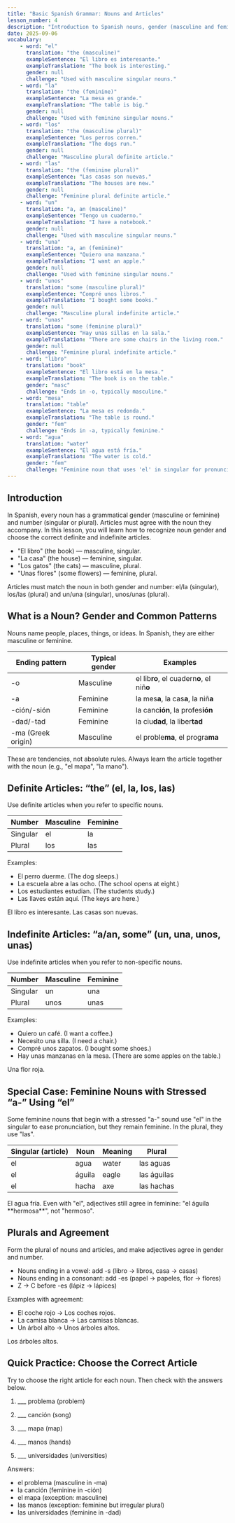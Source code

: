 ```yaml
---
title: "Basic Spanish Grammar: Nouns and Articles"
lesson_number: 4
description: "Introduction to Spanish nouns, gender (masculine and feminine), and articles (definite and indefinite)."
date: 2025-09-06
vocabulary:
    - word: "el"
      translation: "the (masculine)"
      exampleSentence: "El libro es interesante."
      exampleTranslation: "The book is interesting."
      gender: null
      challenge: "Used with masculine singular nouns."
    - word: "la"
      translation: "the (feminine)"
      exampleSentence: "La mesa es grande."
      exampleTranslation: "The table is big."
      gender: null
      challenge: "Used with feminine singular nouns."
    - word: "los"
      translation: "the (masculine plural)"
      exampleSentence: "Los perros corren."
      exampleTranslation: "The dogs run."
      gender: null
      challenge: "Masculine plural definite article."
    - word: "las"
      translation: "the (feminine plural)"
      exampleSentence: "Las casas son nuevas."
      exampleTranslation: "The houses are new."
      gender: null
      challenge: "Feminine plural definite article."
    - word: "un"
      translation: "a, an (masculine)"
      exampleSentence: "Tengo un cuaderno."
      exampleTranslation: "I have a notebook."
      gender: null
      challenge: "Used with masculine singular nouns."
    - word: "una"
      translation: "a, an (feminine)"
      exampleSentence: "Quiero una manzana."
      exampleTranslation: "I want an apple."
      gender: null
      challenge: "Used with feminine singular nouns."
    - word: "unos"
      translation: "some (masculine plural)"
      exampleSentence: "Compré unos libros."
      exampleTranslation: "I bought some books."
      gender: null
      challenge: "Masculine plural indefinite article."
    - word: "unas"
      translation: "some (feminine plural)"
      exampleSentence: "Hay unas sillas en la sala."
      exampleTranslation: "There are some chairs in the living room."
      gender: null
      challenge: "Feminine plural indefinite article."
    - word: "libro"
      translation: "book"
      exampleSentence: "El libro está en la mesa."
      exampleTranslation: "The book is on the table."
      gender: "masc"
      challenge: "Ends in -o, typically masculine."
    - word: "mesa"
      translation: "table"
      exampleSentence: "La mesa es redonda."
      exampleTranslation: "The table is round."
      gender: "fem"
      challenge: "Ends in -a, typically feminine."
    - word: "agua"
      translation: "water"
      exampleSentence: "El agua está fría."
      exampleTranslation: "The water is cold."
      gender: "fem"
      challenge: "Feminine noun that uses 'el' in singular for pronunciation (but adjectives agree in feminine)."
---
```


## Introduction

In Spanish, every noun has a grammatical gender (masculine or feminine) and number (singular or plural). Articles must agree with the noun they accompany. In this lesson, you will learn how to recognize noun gender and choose the correct definite and indefinite articles.

- "El libro" (the book) — masculine, singular.
- "La casa" (the house) — feminine, singular.
- "Los gatos" (the cats) — masculine, plural.
- "Unas flores" (some flowers) — feminine, plural.

<TipBox>
    Articles must match the noun in both gender and number: el/la (singular), los/las (plural) and un/una (singular), unos/unas (plural).
</TipBox>

## What is a Noun? Gender and Common Patterns

Nouns name people, places, things, or ideas. In Spanish, they are either masculine or feminine.

| Ending pattern | Typical gender | Examples |
| -------------- | -------------- | -------- |
| -o             | Masculine      | el lib**ro**, el cuadern**o**, el niñ**o** |
| -a             | Feminine       | la mes**a**, la cas**a**, la niñ**a** |
| -ción/-sión    | Feminine       | la canc**ión**, la profes**ión** |
| -dad/-tad      | Feminine       | la ciu**dad**, la liber**tad** |
| -ma (Greek origin) | Masculine  | el proble**ma**, el progra**ma** |

<TipBox>
    These are tendencies, not absolute rules. Always learn the article together with the noun (e.g., "el mapa", "la mano").
</TipBox>

## Definite Articles: “the” (el, la, los, las)

Use definite articles when you refer to specific nouns.

| Number     | Masculine | Feminine |
| ---------- | --------- | -------- |
| Singular   | el        | la       |
| Plural     | los       | las      |

Examples:

- El perro duerme. (The dog sleeps.)
- La escuela abre a las ocho. (The school opens at eight.)
- Los estudiantes estudian. (The students study.)
- Las llaves están aquí. (The keys are here.)

<HighlightableText highlights='[{"word":"El","info":"the (masculine singular)"},{"word":"libro","info":"book"},{"word":"es","info":"is"},{"word":"interesante","info":"interesting"}]'>
El libro es interesante.
</HighlightableText>

<HighlightableText highlights='[{"word":"Las","info":"the (feminine plural)"},{"word":"casas","info":"houses"},{"word":"son","info":"are"},{"word":"nuevas","info":"new (feminine plural)"}]'>
Las casas son nuevas.
</HighlightableText>

## Indefinite Articles: “a/an, some” (un, una, unos, unas)

Use indefinite articles when you refer to non-specific nouns.

| Number     | Masculine | Feminine |
| ---------- | --------- | -------- |
| Singular   | un        | una      |
| Plural     | unos      | unas     |

Examples:

- Quiero un café. (I want a coffee.)
- Necesito una silla. (I need a chair.)
- Compré unos zapatos. (I bought some shoes.)
- Hay unas manzanas en la mesa. (There are some apples on the table.)

<HighlightableText highlights='[{"word":"Una","info":"a (feminine singular)"},{"word":"flor","info":"flower"},{"word":"roja","info":"red (feminine singular)"}]'>
Una flor roja.
</HighlightableText>

## Special Case: Feminine Nouns with Stressed “a-” Using “el”

Some feminine nouns that begin with a stressed "a-" sound use "el" in the singular to ease pronunciation, but they remain feminine. In the plural, they use "las".

| Singular (article) | Noun      | Meaning   | Plural |
| ------------------ | --------- | --------- | ------ |
| el                 | agua      | water     | las aguas |
| el                 | águila    | eagle     | las águilas |
| el                 | hacha     | axe       | las hachas |

<HighlightableText highlights='[{"word":"El","info":"article used for pronunciation"},{"word":"agua","info":"water (feminine)"},{"word":"fría","info":"cold (feminine)"}]'>
El agua fría.
</HighlightableText>

<TipBox>
    Even with "el", adjectives still agree in feminine: "el águila **hermosa**", not "hermoso".
</TipBox>

## Plurals and Agreement

Form the plural of nouns and articles, and make adjectives agree in gender and number.

- Nouns ending in a vowel: add -s (libro → libros, casa → casas)
- Nouns ending in a consonant: add -es (papel → papeles, flor → flores)
- Z → C before -es (lápiz → lápices)

Examples with agreement:

- El coche rojo → Los coches rojos.
- La camisa blanca → Las camisas blancas.
- Un árbol alto → Unos árboles altos.

<HighlightableText highlights='[{"word":"Los","info":"the (masculine plural)"},{"word":"árboles","info":"trees"},{"word":"altos","info":"tall (masculine plural)"}]'>
Los árboles altos.
</HighlightableText>

## Quick Practice: Choose the Correct Article

Try to choose the right article for each noun. Then check with the answers below.

<Mnemonic content="Remember: -o tends to be masculine, -a tends to be feminine, but watch classic exceptions like 'el día', 'el mapa', 'la mano'. Learn nouns with their articles!" />

1) ___ problema (problem)

2) ___ canción (song)

3) ___ mapa (map)

4) ___ manos (hands)

5) ___ universidades (universities)


Answers:

- el problema (masculine in -ma)
- la canción (feminine in -ción)
- el mapa (exception: masculine)
- las manos (exception: feminine but irregular plural)
- las universidades (feminine in -dad)

